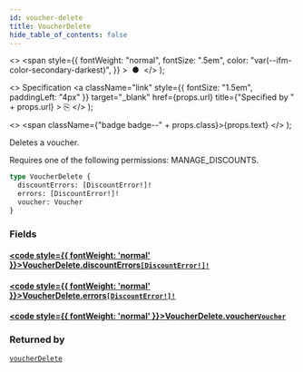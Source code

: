 ```yaml
---
id: voucher-delete
title: VoucherDelete
hide_table_of_contents: false
---
```


  <>
    <span
      style={{
        fontWeight: "normal",
        fontSize: ".5em",
        color: "var(--ifm-color-secondary-darkest)",
      }}
    >
      &nbsp;●&nbsp;
    </span>
  </>
);

  <>
    Specification
    <a
      className="link"
      style={{ fontSize: "1.5em", paddingLeft: "4px" }}
      target="\_blank"
      href={props.url}
      title={"Specified by " + props.url}
    >
      ⎘
    </a>
  </>
);

  <>
    <span className={"badge badge--" + props.class}>{props.text}</span>
  </>
);

Deletes a voucher.

Requires one of the following permissions: MANAGE_DISCOUNTS.

```graphql
type VoucherDelete {
  discountErrors: [DiscountError!]!
  errors: [DiscountError!]!
  voucher: Voucher
}
```

### Fields

#### [<code style={{ fontWeight: 'normal' }}>VoucherDelete.<b>discountErrors</b></code>](#)<Bullet />[`[DiscountError!]!`](../../../storefront/discounts/objects/discount-error) <Badge class="secondary" text="non-null"/> <Badge class="secondary" text="object"/>

>

#### [<code style={{ fontWeight: 'normal' }}>VoucherDelete.<b>errors</b></code>](#)<Bullet />[`[DiscountError!]!`](../../../storefront/discounts/objects/discount-error) <Badge class="secondary" text="non-null"/> <Badge class="secondary" text="object"/>

>

#### [<code style={{ fontWeight: 'normal' }}>VoucherDelete.<b>voucher</b></code>](#)<Bullet />[`Voucher`](../../../storefront/discounts/objects/voucher) <Badge class="secondary" text="object"/>

>

### Returned by

[`voucherDelete`](../../../storefront/discounts/mutations/voucher-delete) <Badge class="secondary" text="mutation"/>

